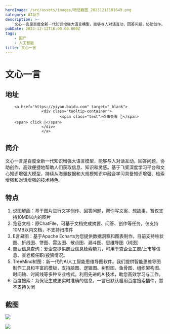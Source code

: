 ```yaml
---
heroImage: /src/assets/images/微信截图_20231213101649.png
category: AI助手
description: >-
    文心一言是百度全新一代知识增强大语言模型，能够与人对话互动，回答问题，协助创作，高效便捷地帮助人们获取信息、知识和灵感。基于飞桨深度学习平台和文心知识增强大模型，持续从海量数据和大规模知识中融合学习具备知识增强、检索增强和对话增强的技术特色
pubDate: 2023-12-12T16:00:00.000Z
tags:
    - 国产
    - 人工智能
title: 文心一言
---
```


# 文心一言

## 地址

        <a href="https://yiyan.baidu.com" target="_blank">
                    <div class="tooltip-container">
                            <span class="text">点击查看 👆</span>
        <span> click 👋</span>
                    </div>
                    </a>
## 简介

文心一言是百度全新一代知识增强大语言模型，能够与人对话互动，回答问题，协助创作，高效便捷地帮助人们获取信息、知识和灵感。基于飞桨深度学习平台和文心知识增强大模型，持续从海量数据和大规模知识中融合学习具备知识增强、检索增强和对话增强的技术特色。

## 特点

1. 说图解画：基于图片进行文字创作、回答问题，帮你写文案、想故事。暂仅支持10MB以内的图片
2. 览卷文档：原ChatFile，可基于文档完成摘要、问答、创作等任务，仅支持10MB以内文档，不支持扫描件
3. E言易图：基于Apache Echarts为您提供数据洞察和图表制作，目前支持柱状图、折线图、饼图、雷达图、散点图、漏斗图、思维导图（树图）
4. 商业信息查询：爱企查提供商业信息检索能力，可用于查企业工商/上市等信息、查老板任职/投资情况。
5. TreeMind树图：新一代的AI人工智能思维导图软件。我们提供智能思维导图制作工具和丰富的模板，支持脑图、逻辑图、树形图、鱼骨图、组织架构图、时间轴、时间线等多种专业格式。利用先进的AI技术，助您高效学习与工作。
6. 百度搜索：为保证生成更实时准确的信息，一言已默认启用百度搜索插件，暂不支持关闭

## 截图

![](/src/assets/images/微信截图_20231213104654.png)

![](/src/assets/images/微信截图_20231213104731.png)
